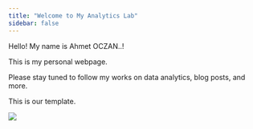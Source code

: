```yaml
---
title: "Welcome to My Analytics Lab"
sidebar: false 
---
```


Hello! My name is Ahmet OCZAN..!

This is my personal webpage.

Please stay tuned to follow my works on data analytics, blog posts, and more.

This is our template.

![](images/indir (1)-01.jpg)

